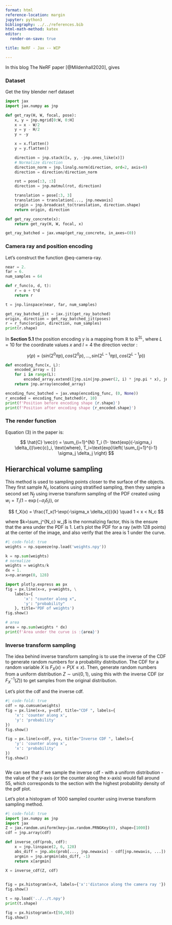 ```yaml
---
format: html
reference-location: margin
jupyter: python3
bibliography: ../../references.bib
html-math-method: katex
editor:
  render-on-save: true

title: NeRF - Jax -- WIP

---
```

In this blog
The NeRF paper [@Mildenhall2020], gives 



### Dataset
Get the tiny blender nerf dataset
<!-- ```{python}

#| code-fold: true
import os 
#if not os.path.exists('tiny_nerf_data.npz'):
#    !wget http://cseweb.ucsd.edu/~viscomp/projects/LF/papers/ECCV20/nerf/tiny_nerf_data.npz 
```
What does the data look like?
```python
import numpy as np
data = np.load('tiny_nerf_data.npz') # , allow_pickle=True)
images = data['images']
poses = data['poses']
focal = data['focal']

print(f'Images size : {images.shape}')
print(f'Pose : {poses[0]}')
print(f'Focal length: {focal}')
```

The pose includes the extrinsic parameters - rotation and translation matrices - $[R | T]$. And the focal length is the intrinsic property. Using this we can find the camera ray:

$$
\vec{r} = \vec{o} + t\vec{d}
$$ {#eq-camera-ray}

The vector $\vec{d}$, can be thought of as $\vec{d}= R\vec{d}_o$, where $\vec{d}_o$ is the direction vector of a standard pinhole camera without rotation - which can be found by using the focal length: $\vec{d}_o = f[x/f, y/f, -1]$


The cones in the below plot shows the direction of camera ray. The original is shown where $z=0$, and two additional poses are also plotted.
```python
#| code-fold: true
import plotly.graph_objects as go
#xv, yv = np.meshgrid(0, 500, indexing='xy')
H = 100
W = 100
x, y, z = np.mgrid[0:W:10, 0:H:10, 0:H:10]
x = x.flatten() - W/2
y = y.flatten() - H/2
z = z.flatten()*0

u = x/focal 
v = y/focal

w = -np.ones_like(x)
print(u[0], v[0], w[0])

fig = go.Figure()
fig.add_trace(go.Cone(
    x=x,
    y=y,
    z=z,
    u=u,
    v=v,
    w=w,
    ))

for i in range(0, 40,30):
    rot = poses[i][:3,:3]
    t = poses[i][:3,3]
    t= t[..., np.newaxis]
    p = np.stack([x, y, z]) 
    d = np.stack([u, v, w]) 
    p = rot @ p 
    d = rot @ d 
    nx, ny, nz = p 
    nu, nv, nw = d 
    fig.add_trace(go.Cone(
        x=nx,
        y=ny,
        z=nz,
        u=nu,
        v=nv,
        w=nw*2,
        ))

fig.show()

```
--->

```python
import jax
import jax.numpy as jnp

def get_ray(H, W, focal, pose):
    x, y = jnp.mgrid[0:W, 0:H]
    x = x - W/2
    y = y - H/2
    y = -y 

    x = x.flatten()
    y = y.flatten()

    direction = jnp.stack([x, y, -jnp.ones_like(x)])
    # Normalize direction
    direction_norm = jnp.linalg.norm(direction, ord=2, axis=0)
    direction = direction/direction_norm

    rot = pose[:3, :3] 
    direction = jnp.matmul(rot, direction)

    translation = pose[:3, 3]
    translation = translation[..., jnp.newaxis]
    origin = jnp.broadcast_to(translation, direction.shape)
    return origin, direction 

def get_ray_concrete(x):
    return get_ray(H, W, focal, x)

get_ray_batched = jax.vmap(get_ray_concrete, in_axes=(0))
``` 


### Camera ray and position encoding
Let's construct the function @eq-camera-ray.

```python
near = 2.
far = 6.
num_samples = 64

def r_func(o, d, t):
    r = o + t*d
    return r

t = jnp.linspace(near, far, num_samples)

get_ray_batched_jit = jax.jit(get_ray_batched)
origin, direction = get_ray_batched_jit(poses)
r = r_func(origin, direction, num_samples)
print(r.shape)
```

In **Section 5.1** the position encoding $\gamma$ is a mapping from $\mathbb{R}$ to $\mathbb{R}^{2L}$, where $L=10$ for the coordinate values $x$ and $l=4$ the direction vector :

$$
\gamma(p) = (sin(2^0\pi p), cos(2^0 p), \dots, sin(2^{L-1}\pi p), cos(2^{L-1} p))
$$


```python
def encoding_func(x, L):
    encoded_array = []
    for i in range(L):
        encoded_array.extend([jnp.sin(jnp.power(2, i) * jnp.pi * x), jnp.cos(jnp.power(2,i) * jnp.pi * x)])
    return jnp.array(encoded_array)

encoding_func_batched = jax.vmap(encoding_func, (0, None))
r_encoded = encoding_func_batched(r, 10)
print(f'Position before encoding shape {r.shape}')
print(f'Position after encoding shape {r_encoded.shape}')
```
### The render function

Equation (3) in the paper is:

$$
\hat{C} \vec(r) = \sum_{i=1}^{N} T_i (1- \text{exp}(-\sigma_i \delta_i))\vec{c}_i, \text{where}, T_i=\text{exp}\left( \sum_{j=1}^{i-1} \sigma_j \delta_j \right)
$$

## Hierarchical volume sampling

This method is used to sampling points closer to the surface of the objects. They first sample $N_c$ locations using stratified sampling, then they sample a second set $N_f$ using inverse transform sampling of the $\text{PDF}$ created using $w_i = T_i(1-\exp(-\sigma_i \delta_i))$, or

$$
f_X(x) = \frac{T_x(1-\exp(-\sigma_x \delta_x))}{k} \quad 1 < x < N_c 
$$


where $k=\sum_j^{N_c} w_j$ is the normalizing factor, this is the ensure that the area under the $\text{PDF}$ is 1. Let's plot the PDF for a ray (with 128 points) at the center of the image, and also verify that the area is 1 under the curve.

```python
#| code-fold: true
weights = np.squeeze(np.load('weights.npy'))

k = np.sum(weights) 
# normalize
weights = weights/k
dx = 1. 
x=np.arange(0, 128)

import plotly.express as px
fig = px.line(x=x, y=weights, \
    labels={
        'x': "counter along x",
        'y': "probability"
    }, title='PDF of weights')
fig.show()

# area
area = np.sum(weights * dx)
print(f'Area under the curve is :{area}')
```


### Inverse transform sampling

The idea behind inverse transform sampling is to use the inverse of the $\text{CDF}$ to generate random numbers for a probability distribution. The $\text{CDF}$ for a random variable $X$ is $F_X(x) = P(X\leq x)$. Then, generate random numbers from a uniform distribution  $Z \sim \text{uni}(0, 1)$, using this with the inverse $\text{CDF}$ (or  $F^{-1}_X(Z)$) to get samples from the original distribution.

Let's plot the cdf and the inverse cdf.
```python
#| code-fold: true
cdf = np.cumsum(weights)
fig = px.line(x=x, y=cdf, title="CDF ", labels={
    'x': 'counter along x',
    'y': 'probability'
})
fig.show()

fig = px.line(x=cdf, y=x, title="Inverse CDF ", labels={
    'y': 'counter along x',
    'x': 'probability'
})
fig.show()



```

We can see that if we sample the inverse cdf - with a uniform distribution - the value of the y-axis (or the counter along the x-axis) would fall around 55, which corresponds to the section with the highest probability density of the pdf plot. 

Let's plot a histogram of 1000 sampled counter using inverse transform sampling method. 
```python
#| code-fold: true 
import jax.numpy as jnp 
import jax
Z = jax.random.uniform(key=jax.random.PRNGKey(0), shape=[1000])
cdf = jnp.array(cdf)

def inverse_cdf(prob, cdf):
    x = jnp.linspace(2, 6, 128)
    abs_diff = jnp.abs(prob[..., jnp.newaxis] - cdf[jnp.newaxis, ...])
    argmin = jnp.argmin(abs_diff, -1)
    return x[argmin]

X = inverse_cdf(Z, cdf)

 
fig = px.histogram(x=X, labels={'x':'distance along the camera ray '})
fig.show()
```

```python
t = np.load('../../t.npy')
print(t.shape)

fig = px.histogram(x=t[50,50])
fig.show()
```